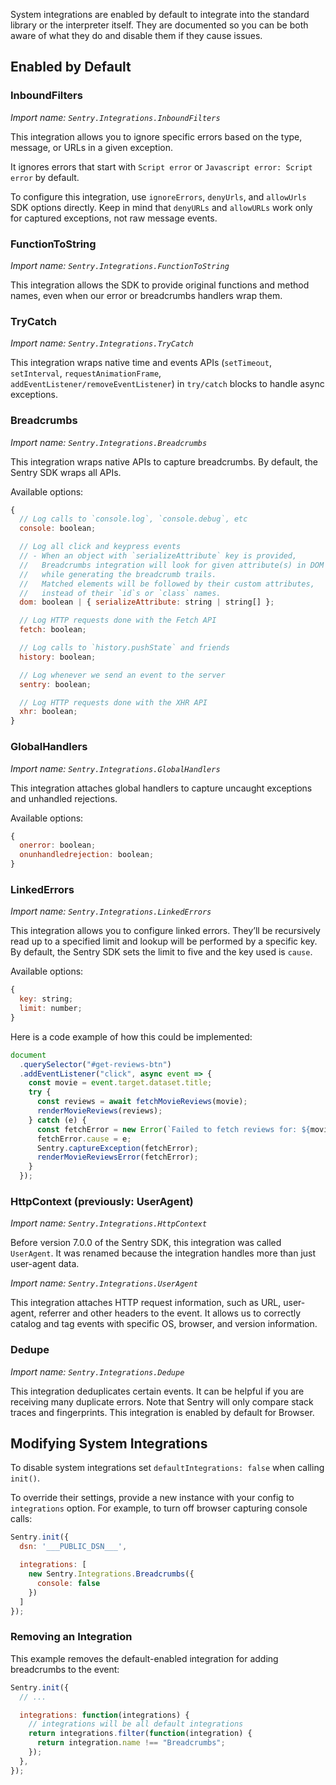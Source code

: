 System integrations are enabled by default to integrate into the standard library or the interpreter itself. They are documented so you can be both aware of what they do and disable them if they cause issues.

## Enabled by Default

### InboundFilters

_Import name: `Sentry.Integrations.InboundFilters`_

This integration allows you to ignore specific errors based on the type,
message, or URLs in a given exception.

It ignores errors that start with `Script error` or `Javascript error: Script error` by default.

To configure this integration, use `ignoreErrors`, `denyUrls`,
and `allowUrls` SDK options directly. Keep in mind that `denyURLs` and `allowURLs`
work only for captured exceptions, not raw message events.

### FunctionToString

_Import name: `Sentry.Integrations.FunctionToString`_

This integration allows the SDK to provide original functions and method names, even when our error or breadcrumbs handlers wrap them.

### TryCatch

_Import name: `Sentry.Integrations.TryCatch`_

This integration wraps native time and events APIs (`setTimeout`, `setInterval`, `requestAnimationFrame`, `addEventListener/removeEventListener`) in `try/catch` blocks to handle async exceptions.

### Breadcrumbs

_Import name: `Sentry.Integrations.Breadcrumbs`_

This integration wraps native APIs to capture breadcrumbs. By default, the Sentry SDK wraps all APIs.

Available options:

```javascript
{
  // Log calls to `console.log`, `console.debug`, etc
  console: boolean;

  // Log all click and keypress events
  // - When an object with `serializeAttribute` key is provided,
  //   Breadcrumbs integration will look for given attribute(s) in DOM elements,
  //   while generating the breadcrumb trails.
  //   Matched elements will be followed by their custom attributes,
  //   instead of their `id`s or `class` names.
  dom: boolean | { serializeAttribute: string | string[] };

  // Log HTTP requests done with the Fetch API
  fetch: boolean;

  // Log calls to `history.pushState` and friends
  history: boolean;

  // Log whenever we send an event to the server
  sentry: boolean;

  // Log HTTP requests done with the XHR API
  xhr: boolean;
}
```

### GlobalHandlers

_Import name: `Sentry.Integrations.GlobalHandlers`_

This integration attaches global handlers to capture uncaught exceptions and unhandled rejections.

Available options:

```javascript
{
  onerror: boolean;
  onunhandledrejection: boolean;
}
```

### LinkedErrors

_Import name: `Sentry.Integrations.LinkedErrors`_

This integration allows you to configure linked errors. They’ll be recursively read up to a specified limit and lookup will be performed by a specific key. By default, the Sentry SDK sets the limit to five and the key used is `cause`.

Available options:

```javascript
{
  key: string;
  limit: number;
}
```

Here is a code example of how this could be implemented:

```javascript
document
  .querySelector("#get-reviews-btn")
  .addEventListener("click", async event => {
    const movie = event.target.dataset.title;
    try {
      const reviews = await fetchMovieReviews(movie);
      renderMovieReviews(reviews);
    } catch (e) {
      const fetchError = new Error(`Failed to fetch reviews for: ${movie}`);
      fetchError.cause = e;
      Sentry.captureException(fetchError);
      renderMovieReviewsError(fetchError);
    }
  });
```

### HttpContext (previously: UserAgent)

_Import name: `Sentry.Integrations.HttpContext`_

<Note>

Before version 7.0.0 of the Sentry SDK, this integration was called `UserAgent`.
It was renamed because the integration handles more than just user-agent data.

_Import name: `Sentry.Integrations.UserAgent`_

</Note>

This integration attaches HTTP request information, such as URL, user-agent, referrer and other headers to the event.
It allows us to correctly catalog and tag events with specific OS, browser, and version information.

### Dedupe

_Import name: `Sentry.Integrations.Dedupe`_

This integration deduplicates certain events. It can be helpful if you are receiving many duplicate errors. Note that Sentry will only compare stack traces and fingerprints. This integration is enabled by default for Browser.

<PlatformContent includePath="configuration/dedupe" />

## Modifying System Integrations

To disable system integrations set `defaultIntegrations: false` when calling `init()`.

To override their settings, provide a new instance with your config to `integrations` option. For example, to turn off browser capturing console calls: 

```javascript
Sentry.init({
  dsn: '___PUBLIC_DSN___',

  integrations: [
    new Sentry.Integrations.Breadcrumbs({
      console: false
    })
  ]
});
```

### Removing an Integration

This example removes the default-enabled integration for adding breadcrumbs to the event:

```javascript
Sentry.init({
  // ...

  integrations: function(integrations) {
    // integrations will be all default integrations
    return integrations.filter(function(integration) {
      return integration.name !== "Breadcrumbs";
    });
  },
});
```
